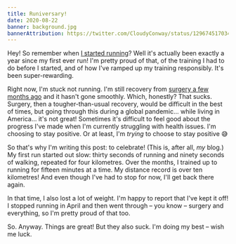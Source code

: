 ```yaml
---
title: Runiversary!
date: 2020-08-22
banner: background.jpg
bannerAttribution: https://twitter.com/CloudyConway/status/1296745170348781569
---
```


Hey! So remember when [I started running](/blog/learning-to-run/)? Well it's actually been exactly a year since my first ever run! I'm pretty proud of that, of the training I had to do before I started, and of how I've ramped up my training responsibly. It's been super-rewarding. 

Right now, I'm stuck not running. I'm still recovery from [surgery a few months ago](https://ashfurrow.com/blog/recovering/) and it hasn't gone smoothly. Which, honestly? That sucks. Surgery, then a tougher-than-usual recovery, would be difficult in the best of times, but going through this during a global pandemic... while living in America... it's not great! Sometimes it's difficult to feel good about the progress I've made when I'm currently struggling with health issues. I'm choosing to stay positive. Or at least, I'm _trying_ to choose to stay positive 😅

So that's why I'm writing this post: to celebrate! (This is, after all, _my_ blog.) My first run started out slow: thirty seconds of running and ninety seconds of walking, repeated for four kilometres. Over the months, I trained up to running for fifteen minutes at a time. My distance record is over ten kilometres! And even though I've had to stop for now, I'll get back there again. 

In that time, I also lost a lot of weight. I'm happy to report that I've kept it off! I stopped running in April and then went through – you know – surgery and everything, so I'm pretty proud of that too.

<Instagram url="https://www.instagram.com/p/CAxmD_Pj-yR/" />

So. Anyway. Things are great! But they also suck. I'm doing my best – wish me luck.
